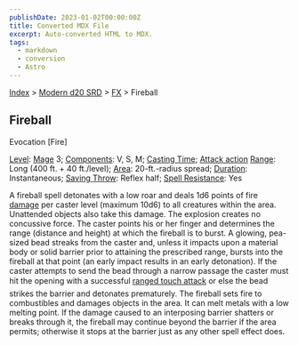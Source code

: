 ```yaml
---
publishDate: 2023-01-02T00:00:00Z
title: Converted MDX File
excerpt: Auto-converted HTML to MDX.
tags:
  - markdown
  - conversion
  - Astro
---
```






[Index](-index) > [Modern d20 SRD](modern-d20-srd-index) > [FX](modern-d20-srd-fx-index) > Fireball




## Fireball


Evocation [Fire]


[Level](modern-d20-srd-fx-level): [Mage](modern-d20-srd-classes-advanced-mage) 3; [Components](modern-d20-srd-fx-components): V, S, M; [Casting Time](modern-d20-srd-fx-casting-time); [Attack action](modern-d20-srd-combat-attack-actions) [Range](modern-d20-srd-fx-range): Long (400 ft. + 40 ft./level); [Area](modern-d20-srd-fx-area): 20-ft.-radius spread; [Duration](modern-d20-srd-fx-duration):  Instantaneous; [Saving Throw](modern-d20-srd-basics-saving-throws): Reflex half; [Spell Resistance](modern-d20-srd-special-abilities-spell-resistance): Yes


A fireball spell detonates with a low roar and deals 1d6 points of fire [damage](modern-d20-srd-combat-damage) per caster level (maximum 10d6) to all creatures within the area. Unattended objects also take this damage. The explosion creates no concussive force.
The caster points his or her finger and determines the range (distance and height) at which the fireball is to burst. A glowing, pea-sized bead streaks from the caster and, unless it impacts upon a material body or solid barrier prior to attaining the prescribed range, bursts into the fireball at that point (an early impact results in an early detonation). If the caster attempts to send the bead through a narrow passage the caster must hit the opening with a successful [ranged
touch attack](modern-d20-srd-combat-attack-roll) or else the bead strikes the barrier and detonates prematurely.
The fireball sets fire to combustibles and damages objects in the area. It can melt metals with a low melting point. If the damage caused to an interposing barrier shatters or breaks through it, the fireball may continue beyond the barrier if the area permits; otherwise it stops at the barrier just as any other spell effect does.




